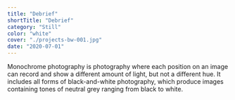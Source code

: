 ```yaml
---
title: "Debrief"
shortTitle: "Debrief"
category: "Still"
color: "white"
cover: "./projects-bw-001.jpg"
date: "2020-07-01"
---
```


Monochrome photography is photography where each position on an image can record and show a different amount of light, but not a different hue. It includes all forms of black-and-white photography, which produce images containing tones of neutral grey ranging from black to white.
